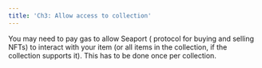 ```yaml
---
title: 'Ch3: Allow access to collection'
---
```


You may need to pay gas to allow Seaport (<Nutshell children="Opensea's" glossaryEntry="content/glossary/opensea.mdx" /> protocol for buying and selling NFTs) to interact with your item (or all items in the collection, if the collection supports it). This has to be done once per collection.
